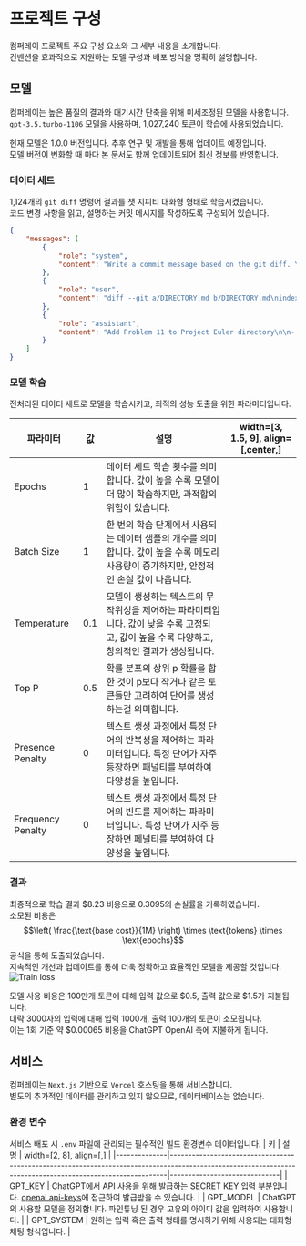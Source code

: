 # 프로젝트 구성
컴퍼레이 프로젝트 주요 구성 요소와 그 세부 내용을 소개합니다.  
컨벤션을 효과적으로 지원하는 모델 구성과 배포 방식을 명확히 설명합니다.

## 모델
컴퍼레이는 높은 품질의 결과와 대기시간 단축을 위해 미세조정된 모델을 사용합니다.  
`gpt-3.5.turbo-1106` 모델을 사용하며, 1,027,240 토큰이 학습에 사용되었습니다.  
  
현재 모델은 1.0.0 버전입니다. 추후 연구 및 개발을 통해 업데이트 예정입니다.  
모델 버전이 변화할 때 마다 본 문서도 함께 업데이트되어 최신 정보를 반영합니다.  

### 데이터 세트
1,124개의 `git diff` 명령어 결과를 챗 지피티 대화형 형태로 학습시켰습니다.  
코드 변경 사항을 읽고, 설명하는 커밋 메시지를 작성하도록 구성되어 있습니다.
```json filename="train.json"
{
    "messages": [
        {
            "role": "system",
            "content": "Write a commit message based on the git diff. You must read line by line and understand the changes made in the code. Write a commit message that describes the changes made in the code."
        },
        {
            "role": "user",
            "content": "diff --git a/DIRECTORY.md b/DIRECTORY.md\nindex 11e03f2..d839f53 100644\n--- a/DIRECTORY.md\n+++ b/DIRECTORY.md\n@@ -38,6 +38,7 @@\n   * Projecteuler\n     * [Problem1](./Maths/ProjectEuler/Problem1.php)\n     * [Problem10](./Maths/ProjectEuler/Problem10.php)\n+    * [Problem11](./Maths/ProjectEuler/Problem11.php)\n     * [Problem2](./Maths/ProjectEuler/Problem2.php)\n     * [Problem3](./Maths/ProjectEuler/Problem3.php)\n     * [Problem4](./Maths/ProjectEuler/Problem4.php)\n@@ -46,7 +47,6 @@\n     * [Problem7](./Maths/ProjectEuler/Problem7.php)\n     * [Problem8](./Maths/ProjectEuler/Problem8.php)\n     * [Problem9](./Maths/ProjectEuler/Problem9.php)\n-    * [Problem11](./Maths/ProjectEuler/Problem11.php)\n \n ## Searches\n   * [Binarysearch](./Searches/BinarySearch.php)"
        },
        {
            "role": "assistant",
            "content": "Add Problem 11 to Project Euler directory\n\n- Added link to Problem 11 in the Project Euler section of DIRECTORY.md\n- Ensured the removal of a duplicate or misplaced link to Problem 11"
        }
    ]
}
```


### 모델 학습
전처리된 데이터 세트로 모델을 학습시키고, 최적의 성능 도출을 위한 파라미터입니다.

| 파라미터          | 값  | 설명                                                                                                                                       | width=[3, 1.5, 9], align=[,center,] |
|-------------------|-----|--------------------------------------------------------------------------------------------------------------------------------------------|--------------------------------------------|
| Epochs            | 1   | 데이터 세트 학습 횟수를 의미합니다. 값이 높을 수록 모델이 더 많이 학습하지만, 과적합의 위험이 있습니다.                                    |
| Batch Size        | 1   | 한 번의 학습 단계에서 사용되는 데이터 샘플의 개수를 의미합니다. 값이 높을 수록 메모리 사용량이 증가하지만, 안정적인 손실 값이 나옵니다.    |
| Temperature       | 0.1 | 모델이 생성하는 텍스트의 무작위성을 제어하는 파라미터입니다. 값이 낮을 수록 고정되고, 값이 높을 수록 다양하고, 창의적인 결과가 생성됩니다. |
| Top P             | 0.5 | 확률 분포의 상위 p 확률을 합한 것이 p보다 작거나 같은 토큰들만 고려하여 단어를 생성하는걸 의미합니다.                                      |
| Presence Penalty  | 0   | 텍스트 생성 과정에서 특정 단어의 반복성을 제어하는 파라미터입니다. 특정 단어가 자주 등장하면 패널티를 부여하여 다양성을 높입니다.          |
| Frequency Penalty | 0   | 텍스트 생성 과정에서 특정 단어의 빈도를 제어하는 파라미터입니다. 특정 단어가 자주 등장하면 페널티를 부여하여 다양성을 높입니다.            |


### 결과
최종적으로 학습 결과 $8.23 비용으로 0.3095의 손실률을 기록하였습니다.  
소모된 비용은 $$\left( \frac{\text{base cost}}{1M} \right) \times \text{tokens} \times \text{epochs}$$ 공식을 통해 도출되었습니다.  
지속적인 개선과 업데이트를 통해 더욱 정확하고 효율적인 모델을 제공할 것입니다.
![Train loss](/train_loss.png "title")

  
모델 사용 비용은 100만개 토큰에 대해 입력 값으로 $0.5, 출력 값으로 $1.5가 지불됩니다.  
대략 3000자의 입력에 대해 입력 1000개, 출력 100개의 토큰이 소모됩니다.  
이는 1회 기준 약 $0.00065 비용을 ChatGPT OpenAI 측에 지불하게 됩니다.


## 서비스
컴퍼레이는 `Next.js` 기반으로 `Vercel` 호스팅을 통해 서비스합니다.  
별도의 추가적인 데이터를 관리하고 있지 않으므로, 데이터베이스는 없습니다.

### 환경 변수
서비스 배포 시 `.env` 파일에 관리되는 필수적인 빌드 환경변수 데이터입니다. 
| 키           | 설명                                                                                                                                                      | width=[2, 8], align=[,] |
|--------------|-----------------------------------------------------------------------------------------------------------------------------------------------------------|------------------------------|
| GPT_KEY      | ChatGPT에서 API 사용을 위해 발급하는 SECRET KEY 입력 부분입니다. [openai api-keys](https://platform.openai.com/api-keys)에 접근하여 발급받을 수 있습니다. |
| GPT_MODEL    | ChatGPT의 사용할 모델을 정의합니다. 파인튜닝 된 경우 고유의 아이디 값을 입력하여 사용합니다.                                                              |
| GPT_SYSTEM   | 원하는 입력 혹은 출력 형태를 명시하기 위해 사용되는 대화형 채팅 형식입니다.                                                                               |
